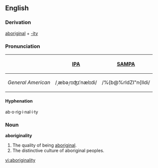 ==English==

===Derivation===
[[aboriginal]] + [[-ity]]

===Pronunciation===
{| border=1 cellpadding=5
! !! [[w:IPA|IPA]] !! [[w:SAMPA|SAMPA]]
|-
! ''General American''
| /ˌæbəˌrɪʤɪˈnælɪdi/ || /%{b@%rIdZI"n{lIdi/
|}

====Hyphenation====
ab·o·rig·i·nal·i·ty

===Noun===
'''aboriginality'''

# The quality of being [[aboriginal]].
# The distinctive culture of aboriginal peoples.

[[vi:aboriginality]]